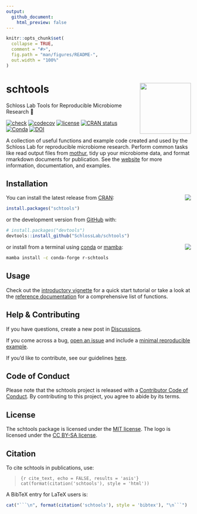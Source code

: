 ```yaml
---
output: 
  github_document:
    html_preview: false
---
```


<!-- README.md is generated from README.Rmd. Please edit that file -->

```r
knitr::opts_chunk$set(
  collapse = TRUE,
  comment = "#>",
  fig.path = "man/figures/README-",
  out.width = "100%"
)
```

# schtools <a href='http://www.schlosslab.org/schtools/'><img src='man/figures/logo.png' align="right" height="139" /></a>

Schloss Lab Tools for Reproducible Microbiome Research 💩

<!-- badges: start -->
[![check](https://github.com/SchlossLab/schtools/workflows/check/badge.svg)](https://github.com/SchlossLab/schtools/actions)
[![codecov](https://codecov.io/gh/SchlossLab/schtools/branch/master/graph/badge.svg)](https://app.codecov.io/gh/SchlossLab/schtools?branch=main)
[![license](https://img.shields.io/badge/license-MIT-blue.svg)](https://github.com/SchlossLab/schtools/blob/main/LICENSE.md)
[![CRAN status](https://www.r-pkg.org/badges/version/schtools)](https://CRAN.R-project.org/package=schtools)
[![Conda](https://img.shields.io/conda/vn/conda-forge/r-schtools)](https://anaconda.org/conda-forge/r-schtools)
[![DOI](https://zenodo.org/badge/8862218.svg)](https://zenodo.org/badge/latestdoi/8862218)
<!-- badges: end -->

A collection of useful functions and example code created and used by the
Schloss Lab for reproducible microbiome research. Perform common tasks like read
output files from [mothur](https://mothur.org), tidy up your microbiome data,
and format rmarkdown documents for publication. See the
[website](http://www.schlosslab.org/schtools/) for more information,
documentation, and examples.

## Installation

You can install the latest release from [CRAN](https://cran.r-project.org/package=schtools):
<img src='https://cranlogs.r-pkg.org/badges/grand-total/schtools' align='right'/>

```r
install.packages("schtools")
```

or the development version from [GitHub](https://github.com/SchlossLab/schtools) with:

```r
# install.packages("devtools")
devtools::install_github("SchlossLab/schtools")
```

or install from a terminal using
[conda](https://docs.conda.io/projects/conda/en/latest/index.html)
or [mamba](https://mamba.readthedocs.io/en/latest/):
<img src='https://anaconda.org/conda-forge/r-schtools/badges/downloads.svg' align='right'/>

```bash
mamba install -c conda-forge r-schtools
```


## Usage

Check out the 
[introductory vignette](http://www.schlosslab.org/schtools/articles/introduction.html) 
for a quick start tutorial or take a look at the 
[reference documentation](http://www.schlosslab.org/schtools/reference/index.html) 
for a comprehensive list of functions.

## Help & Contributing

If you have questions, create a new post in 
[Discussions](https://github.com/SchlossLab/schtools/discussions).

If you come across a bug, [open an
issue](https://github.com/SchlossLab/schtools/issues) and include a [minimal
reproducible example](https://www.tidyverse.org/help/).

If you'd like to contribute, see our guidelines
[here](http://www.schlosslab.org/schtools/CONTRIBUTING.html).

## Code of Conduct

Please note that the schtools project is released with a [Contributor Code of Conduct](https://contributor-covenant.org/version/2/0/CODE_OF_CONDUCT.html). By contributing to this project, you agree to abide by its terms.

## License

The schtools package is licensed under 
the [MIT license](https://github.com/SchlossLab/schtools/blob/main/LICENSE.md#mit-license).
The logo is licensed under the 
[CC BY-SA license](https://github.com/SchlossLab/schtools/blob/main/LICENSE.md#creative-commons-share-alike-license).

## Citation

To cite schtools in publications, use:

> ```{r cite_text, echo = FALSE, results = 'asis'}
> cat(format(citation('schtools'), style = 'html'))
> ```


A BibTeX entry for LaTeX users is:

```r
cat("```\n", format(citation('schtools'), style = 'bibtex'), "\n```")
```

